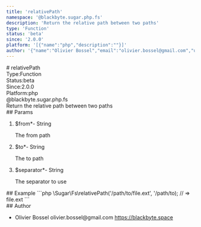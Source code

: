 ```yaml
---
title: 'relativePath'
namespace: '@blackbyte.sugar.php.fs'
description: 'Return the relative path between two paths'
type: 'Function'
status: 'beta'
since: '2.0.0'
platform: '[{"name":"php","description":""}]'
author: '{"name":"Olivier Bossel","email":"olivier.bossel@gmail.com","url":"https://blackbyte.space"}'
---
```

<div class="docmap -mdx">
# relativePath
<div class="docmap_metas">
<div class="docmap_type"><span class="docmap_type-label">Type:</span><span class="docmap_type-value">Function</span></div>
<div class="docmap_status"><span class="docmap_status-label">Status:</span><span class="docmap_status-value -beta">beta</span></div>
<div class="docmap_since"><span class="docmap_since-label">Since:</span><span class="docmap_since-value">2.0.0</span></div>
<div class="docmap_platform"><span class="docmap_platform-label">Platform:</span><span class="docmap_platform-value -php">php</span></div>
</div>
<div class="docmap_namespace">@blackbyte.sugar.php.fs</div>
<div class="docmap_description typo-lead typo-format">
Return the relative path between two paths
</div>
<div class="docmap_params">
## Params
<ol class="docmap_list">
<li class="docmap_item">
<span class="docmap_name">$from<span class="docmap_required">*</span></span><span class="docmap_default">-</span> <span class="docmap_type">String</span>
<p class="docmap_description">The from path</p>
</li>
<li class="docmap_item">
<span class="docmap_name">$to<span class="docmap_required">*</span></span><span class="docmap_default">-</span> <span class="docmap_type">String</span>
<p class="docmap_description">The to path</p>
</li>
<li class="docmap_item">
<span class="docmap_name">$separator<span class="docmap_required">*</span></span><span class="docmap_default">-</span> <span class="docmap_type">String</span>
<p class="docmap_description">The separator to use</p>
</li>
</ol>
</div>
<div class="docmap_examples">
## Example
<s-code language="php" header>
```php
\Sugar\Fs\relativePath('/path/to/file.ext', '/path/to); // => file.ext
```
</s-code>
</div>
<div class="docmap_author">
## Author
<ul class="docmap_list">
<li class="docmap_item">
<span class="docmap_name">Olivier Bossel</span>
<span class="docmap_email">olivier.bossel@gmail.com</span>
<a href="https://blackbyte.space" target="_blank" class="docmap_url">https://blackbyte.space</a>
</li>
</ul>
</div>
</div>
